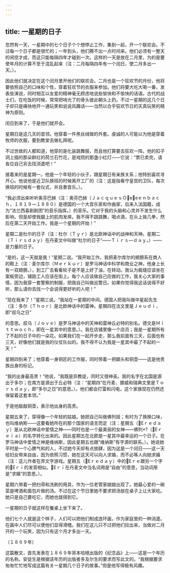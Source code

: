 ```yaml
---
---
---
```

title: 一星期的日子
---




忽然有一天，一星期中的七个日子个个想停止工作，集到一起，开一个联欢会。不过每一个日子都是很忙的；一年到头，他们腾不出一点时间来。他们必须有一整天的闲空才成，而这只能每隔四年才碰到一次。这样的一天是放在二月里，为的是要使年月的计算不至于混乱起来（注：二月每隔四年有一个闰日，使二月多出一天。）。

因此他们就决定在这个闰月里开他们的联欢会。二月也是一个狂欢节的月份，他将要依照自己的口味和个性，穿着狂欢节的衣服来参加。他们将要大吃大喝一番，发表些演说，同时相互以友爱的精神毫无顾虑地说些愉快和不愉快的话语。古代的战士们，在吃饭的时候，常常把啃光了的骨头彼此朝头上扔。不过一星期的这几个日子却只是痛快地开一通玩笑和说说风趣话——当然以合乎狂欢节日的天真玩笑的精神为原则。

闰日到来了，于是他们就开会。

星期日是这几天的首领。他穿着一件黑丝绒做的外套。虔诚的人可能以为他是穿着牧师的衣服，要到教堂去做礼拜呢。

不过世故的人都知道，他穿的是化装跳舞服，而且他打算要去狂欢一阵。他的扣子洞上插的那朵鲜红的荷兰石竹花，是戏院的那盏小红灯——它说：“票已卖完，请各位自己另去找消遣吧！”

接着来的是星期一。他是一个年轻的小伙子，跟星期日有亲族关系；他特别喜欢寻开心。他说他是近卫队换班的时候离开工厂的（注：这是指看守皇宫的卫队，每次换班的时候有一套仪式，并且奏音乐。）。

“我必须出来听听奥芬巴赫（注：奥芬巴赫（ＪａｃｑｕｅｓＯeeｅｎｂａｃｈ，１８１９—１８８０）是德国的一个大音乐家和作曲家，后来入法国籍，成为“法兰西喜剧剧团”的音乐指挥。）的音乐。它对于我的头脑和心灵并不发生什么影响，但是却使我腿上的肌肉发痒。我不得不跳跳舞，喝点酒，在头上挨几拳，然后在第二天开始工作。我是一个星期的开始！”

星期二是杜尔的日子（注：杜尔（Ｔｙｒ）是北欧神话中的战神和天神。星期二（Ｔｉｒｓｄａｙ）在丹麦文中叫做“杜尔的日子”——Ｔｉｒｓ—ｄａｙ。）——是力量的日子。

“是的，这一天就是我！”星期二说。“我开始工作。我把麦尔库尔的翅膀系在商人的鞋上（注：麦尔库尔（Ｍｅｒｋｕｒ）是罗马神话中科学和商业之神，他身上长有一双翅膀。），到工厂去看看轮子是不是上好了油，在转动。我认为裁缝应该坐在案板旁边，铺路工人应该在街上。每个人应该做自己应做的工作，我关心大家的事情，因为我穿一套警察的制服，把我自己叫做巡警日。如果你觉得我这话说得不好听，那么请你去找一个会说得更好听的人吧！”

“现在我来了！”星期三说。“我站在一星期的中间。德国人把我叫做中星起先生（注：多尔（Ｔｈｏｒ）是北欧神话中的雷神。星期四在法文里是Ｊｅｕｄｉ，即“叔乌之日”

的意思。叔乌（Ｊｏｖｅ）是罗马神话中的天神和雷神丘必特的别名。德文是Ｍｉｔｔｗｏｃｈ，即在一星其中的意思。）。我在店铺里像一个店员；我是一星期所有了不起的日子中的一朵花。如果我们在一起开步走，那么我前面有三天，后面也有三天，好像他们就是我的仪仗队似的。我不得不认为我是一星其中最了不起的一天！”

星期四到来了；他穿着一身铜匠的工作服，同时带着一把鎯头和铜壶——这是他贵族出身的标记。

“我的出身最高贵！”他说，“我既是异教徒，同时又很神圣。我的名字在北国是源出于多尔；在南方是源出于丘必特（注：“星期四”在丹麦、挪威和瑞典文里是Ｔｏｒｓｄａｙ，即“多尔之日”的意思。）。他们都会打雷和闪电，这个家族现在仍然还保留着这套本领。”

于是他敲敲铜壶，表示他出身的高贵。

星期五来了，穿得像一个年轻的姑娘。她把自己叫做佛列娅；有时为了换换口味，也叫维纳斯——这要看她所在的那个国家的语言而定（注：星期五（Eｒｅｄａｙ）是从北欧神话中爱情之神——同时也是一个最美丽的女神——佛列*?（Eｒｅｉａ）的名字转化出来的。因此星期五在北欧是一星其中最幸运的一个日子。在罗马神话中爱情之神是维纳斯，因此星期五也跟“维纳斯”有字源的联系。）。她说她平时是一个心脾气和的人，不过她今天却有点放肆，因为这是一个闰日——这一天给妇女带来自由，因为依照习惯，她在这天可以向人求婚，而不必等人向她求婚（注：这儿作者在弄文字游戏。星期五（Eｒｅｄａｙ）中的Eｒｅ跟另一个字的Eｒｉ的发音相似。Eｒｉ在丹麦文中当名词用是“自由”的意思，当动词用是“求婚”的意思。）。

星期六带着一把扫帚和洗刷的用具，作为一位老管家娘娘出现了。她最心爱的一碗菜是啤酒和面包片做的汤。不过在这个节日里她不要求把汤放在桌子上让大家吃。她只是自己要吃它，而她也就得到它。

一星期的日子就这样在餐桌上坐下来了。

他们七个人就是这个样子，人们可以把他们制成连环画，作为家庭里的一种消遣。在画中人们尽可以使他们显得滑稽。我们在这儿只不过把他们拉出来，当做对二月开的一个玩笑，因为只有这个月才多出一天。

（１８６９年）

这篇散文，首先发表在１８６９年哥本哈根出版的《纪念品》上——这是一个年历的名称。安徒生是根据该年历的出版者多及尔生的要求而写此文的。“我根据要求匆匆忙忙地写成这篇有关一星期几个日子的故事。”但是他写得极有风趣。